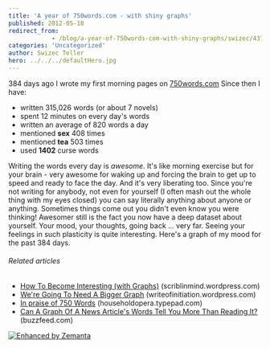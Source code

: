 ```yaml
---
title: 'A year of 750words.com - with shiny graphs'
published: 2012-05-18
redirect_from: 
            - /blog/a-year-of-750words-com-with-shiny-graphs/swizec/4378
categories: 'Uncategorized'
author: Swizec Teller
hero: ../../../defaultHero.jpg
---
```

384 days ago I wrote my first morning pages on [750words.com](http://750words.com) Since then I have:

- written 315,026 words (or about 7 novels)
- spent 12 minutes on every day's words
- written an average of 820 words a day
- mentioned **sex** 408 times
- mentioned **tea** 503 times
- used **1402** curse words

Writing the words every day is _awesome_. It's like morning exercise but for your brain - very awesome for waking up and forcing the brain to get up to speed and ready to face the day. And it's very liberating too. Since you're not writing for anybody, not even for yourself (I often mash out the whole thing with my eyes closed) you can say literally anything about anyone or anything. Sometimes things come out you didn't even know you were thinking! Awesomer still is the fact you now have a deep dataset about yourself. Your mood, your thoughts, going back ... very far. Seeing your feelings in such plasticity is quite interesting. Here's a graph of my mood for the past 384 days. 

###### Related articles

- [How To Become Interesting (with Graphs)](http://scriblinmind.wordpress.com/2012/05/16/how-to-become-interesting-with-graphs/) (scriblinmind.wordpress.com)
- [We're Going To Need A Bigger Graph](http://writeofinitiation.wordpress.com/2012/05/11/were-going-to-need-a-bigger-graph/) (writeofinitiation.wordpress.com)
- [In praise of 750 Words](http://householdopera.typepad.com/household_opera/2010/06/in-praise-of-750-words.html) (householdopera.typepad.com)
- [Can A Graph Of A News Article's Words Tell You More Than Reading It?](http://www.buzzfeed.com/katienotopoulos/can-a-graph-of-a-news-articles-words-tell-you-mor) (buzzfeed.com)

[![Enhanced by Zemanta](http://img.zemanta.com/zemified_e.png?x-id=38799454-438e-4f6f-9b23-117a086ca22a)](http://www.zemanta.com/?px "Enhanced by Zemanta")